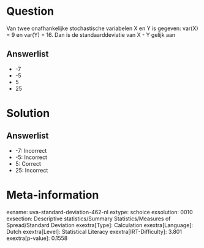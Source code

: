 Question
========

Van twee onafhankelijke stochastische variabelen X en Y is gegeven:
var(X) = 9 en var(Y) = 16. Dan is de standaarddeviatie van X - Y gelijk
aan

Answerlist
----------

* -7
* -5
* 5
* 25

Solution
========

Answerlist
----------

* -7: Incorrect
* -5: Incorrect
* 5: Correct
* 25: Incorrect

Meta-information
================
exname: uva-standard-deviation-462-nl
extype: schoice
exsolution: 0010
exsection: Descriptive statistics/Summary Statistics/Measures of Spread/Standard Deviation
exextra[Type]: Calculation
exextra[Language]: Dutch
exextra[Level]: Statistical Literacy
exextra[IRT-Difficulty]: 3.801
exextra[p-value]: 0.1558
